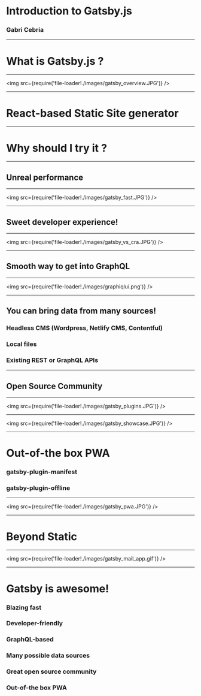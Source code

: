 
# Introduction to Gatsby.js

### Gabri Cebria

---

# What is Gatsby.js ? 

---

<img
  src={require('file-loader!./images/gatsby_overview.JPG')}
/>

---

# React-based Static Site generator

---

# Why should I try it ?

---

## Unreal performance

---

<img
  src={require('file-loader!./images/gatsby_fast.JPG')}
/>

---


## Sweet developer experience!

---

<img
  src={require('file-loader!./images/gatsby_vs_cra.JPG')}
/>

---

##  Smooth way to get into GraphQL 

---

<img
  src={require('file-loader!./images/graphiqlui.png')}
/>

---

<Invert>

## You can bring data from many sources!

<Appear>
<h3> Headless CMS (Wordpress, Netlify CMS, Contentful) </h3>
<h3> Local files </h3>
<h3> Existing REST or GraphQL APIs</h3>
</Appear>

</Invert>

---

##  Open Source Community 

--- 

<img
  src={require('file-loader!./images/gatsby_plugins.JPG')}
/>

---

<img
  src={require('file-loader!./images/gatsby_showcase.JPG')}
/>

---

# Out-of-the box PWA
<Appear>
<h3> gatsby-plugin-manifest </h3>
<h3> gatsby-plugin-offline </h3>
</Appear>

---

<img
  src={require('file-loader!./images/gatsby_pwa.JPG')}
/>

---

<Invert>

# Beyond Static 
</Invert>

---

<img
  src={require('file-loader!./images/gatsby_mail_app.gif')}
/>

---

# Gatsby is awesome!

<Appear>
<h3> Blazing fast </h3>
<h3> Developer-friendly </h3>
<h3> GraphQL-based </h3>
<h3> Many possible data sources </h3>
<h3> Great open source community </h3>
<h3> Out-of-the box PWA  </h3>


</Appear>
